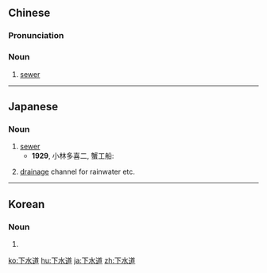 ==Chinese==
{{zh-forms|type=21}}

===Pronunciation===
{{zh-pron
|m=xiàshuǐdào
|c=haa6 seoi2 dou6
|cat=n
}}

===Noun===
{{zh-noun}}

# [[sewer]]

----

==Japanese==
{{ja-kanjitab|げ|すい|どう|yomi=on}}

===Noun===
{{ja-noun|げすいどう}}

# [[sewer]]
#* '''1929''', 小林多喜二, 蟹工船:
#*: {{ja-usex|通りの悪い'''下水道'''のように、仕事がドンドンつまって行った。|とおり の わるい '''げすいどう''' の よう に、 しごと が ドンドン つまって いった。|Work was getting more and more backed up like a clogged sewer.}}
# [[drainage]] channel for rainwater etc.

----

==Korean==
{{ko-hanjatab}}

===Noun===
{{ko-noun|rv=hasudo|hangeul=하수도}}

# {{hanja form of|하수도|sewer}}

[[ko:下水道]]
[[hu:下水道]]
[[ja:下水道]]
[[zh:下水道]]